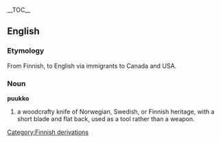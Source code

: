 {{wikipedia}}
__TOC__
== English ==
=== Etymology ===
From Finnish, to English via immigrants to Canada and USA.
=== Noun ===
'''puukko'''
# a woodcrafty knife of Norwegian, Swedish, or Finnish heritage, with a short blade and flat back, used as a tool rather than a weapon.


{{stub}}
[[Category:Finnish derivations]]